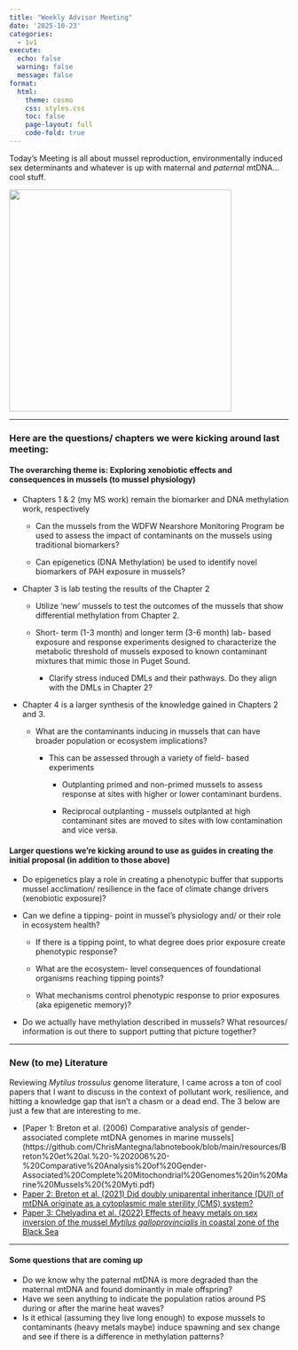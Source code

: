 ```yaml
---
title: "Weekly Advisor Meeting"
date: '2025-10-23'
categories:
  - 1v1
execute:
  echo: false
  warning: false
  message: false
format:
  html:
    theme: cosmo
    css: styles.css
    toc: false
    page-layout: full
    code-fold: true
---
```


Today's Meeting is all about mussel reproduction, environmentally induced sex determinants and whatever is up with maternal and *paternal* mtDNA... cool stuff.

![](img/mytilus_genome_pictogram.png){fig-align="left" width="400"}

------------------------------------------------------------------------

### Here are the questions/ chapters we were kicking around last meeting:

#### The overarching theme is: Exploring xenobiotic effects and consequences in mussels (to mussel physiology)

-   Chapters 1 & 2 (my MS work) remain the biomarker and DNA methylation work, respectively

    -   Can the mussels from the WDFW Nearshore Monitoring Program be used to assess the impact of contaminants on the mussels using traditional biomarkers?

    -   Can epigenetics (DNA Methylation) be used to identify novel biomarkers of PAH exposure in mussels?

-   Chapter 3 is lab testing the results of the Chapter 2

    -   Utilize 'new' mussels to test the outcomes of the mussels that show differential methylation from Chapter 2.

    -   Short- term (1-3 month) and longer term (3-6 month) lab- based exposure and response experiments designed to characterize the metabolic threshold of mussels exposed to known contaminant mixtures that mimic those in Puget Sound.

        -   Clarify stress induced DMLs and their pathways. Do they align with the DMLs in Chapter 2?

-   Chapter 4 is a larger synthesis of the knowledge gained in Chapters 2 and 3.

    -   What are the contaminants inducing in mussels that can have broader population or ecosystem implications?

        -   This can be assessed through a variety of field- based experiments

            -   Outplanting primed and non-primed mussels to assess response at sites with higher or lower contaminant burdens.

            -   Reciprocal outplanting - mussels outplanted at high contaminant sites are moved to sites with low contamination and vice versa.

#### Larger questions we're kicking around to use as guides in creating the initial proposal (in addition to those above)

-   Do epigenetics play a role in creating a phenotypic buffer that supports mussel acclimation/ resilience in the face of climate change drivers (xenobiotic exposure)?

-   Can we define a tipping- point in mussel's physiology and/ or their role in ecosystem health?

    -   If there is a tipping point, to what degree does prior exposure create phenotypic response?

    -   What are the ecosystem- level consequences of foundational organisms reaching tipping points?

    -   What mechanisms control phenotypic response to prior exposures (aka epigenetic memory)?

-   Do we actually have methylation described in mussels? What resources/ information is out there to support putting that picture together?

---

### New (to me) Literature

Reviewing _Mytilus trossulus_ genome literature, I came across a ton of cool papers that I want to discuss in the context of pollutant work, resilience, and hitting a knowledge gap that isn't a chasm or a dead end. The 3 below are just a few that are interesting to me.

- [Paper 1: Breton et al. (2006) Comparative analysis of gender-associated complete mtDNA genomes in marine mussels](https://github.com/ChrisMantegna/labnotebook/blob/main/resources/Breton%20et%20al.%20-%202006%20-%20Comparative%20Analysis%20of%20Gender-Associated%20Complete%20Mitochondrial%20Genomes%20in%20Marine%20Mussels%20(%20Myti.pdf)
- [Paper 2: Breton et al. (2021) Did doubly uniparental inheritance (DUI) of mtDNA originate  as a cytoplasmic male sterility (CMS) system?](https://github.com/ChrisMantegna/labnotebook/blob/main/resources/Breton%20et%20al.%20-%202022%20-%20Did%20doubly%20uniparental%20inheritance%20(DUI)%20of%20mtDNA%20originate%20as%20a%20cytoplasmic%20male%20sterility%20(CMS)%20sy.pdf)
- [Paper 3: Chelyadina et al. (2022) Effects of heavy metals on sex inversion of the mussel _Mytilus galloprovincialis_ in coastal zone of the Black Sea](https://github.com/ChrisMantegna/labnotebook/blob/main/resources/Chelyadina%20et%20al.%20-%202022%20-%20Effects%20of%20heavy%20metals%20on%20sex%20inversion%20of%20the%20mussel%20Mytilus%20galloprovincialis%20Lam.%2C%201819%20in%20coast.pdf)

---

#### Some questions that are coming up
- Do we know why the paternal mtDNA is more degraded than the maternal mtDNA and found dominantly in male offspring?
- Have we seen anything to indicate the population ratios around PS during or after the marine heat waves?
- Is it ethical (assuming they live long enough) to expose mussels to contaminants (heavy metals maybe) induce spawning and sex change and see if there is a difference in methylation patterns? 
